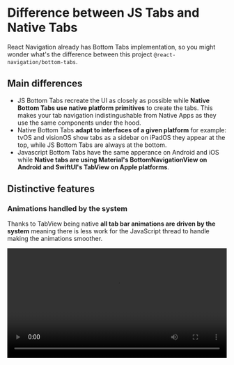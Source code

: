 # Difference between JS Tabs and Native Tabs

React Navigation already has Bottom Tabs implementation, so you might wonder what's the difference between this project `@react-navigation/bottom-tabs`.

## Main differences

- JS Bottom Tabs recreate the UI as closely as possible while **Native Bottom Tabs use native platform primitives** to create the tabs. This makes your tab navigation indistingushable from Native Apps as they use the same components under the hood.
- Native Bottom Tabs **adapt to interfaces of a given platform** for example: tvOS and visionOS show tabs as a sidebar on iPadOS they appear at the top, while JS Bottom Tabs are always at the bottom.
- Javascript Bottom Tabs have the same apperance on Android and iOS while **Native tabs are using Material's BottomNavigationView on Android and SwiftUI's TabView on Apple platforms**.

## Distinctive features

### Animations handled by the system

Thanks to TabView being native **all tab bar animations are driven by the system** meaning there is less work for the JavaScript thread to handle making the animations smoother.

<video controls width="100%" src="https://github.com/user-attachments/assets/a2835833-9589-4fd6-b760-e73a5025ca4c" />

### Multi platform support

Native Bottom tabs adapt to platform apperance on multiple platforms. You always get natively looking tabs!

| Platform |  |
|:---:|:---:|
| **iOS** | <img src="../../public/img/ios-tabs.jpeg" width="400" /> |
| **Android** | <img src="../../public/img/android-tabs.jpeg" width="400" /> |
| **iPadOS** | <img src="../../public/img/ipadOS-tabs.jpeg" width="400" /> |
| **visionOS** | <img src="../../public/img/visionos-tabs.jpeg" width="400" /> |
| **tvOS** | <img src="../../public/img/tvos-tabs.jpeg" width="400" /> |
| **macOS** | <img src="../../public/img/macos-tabs.png" width="400" /> |

### Automatic scroll to top

iOS TabView automatically scrolls to top when ScrollView is embeded inside of it.

No need for custom scroll to top handling.

### Sidebar Adaptable

TabView can turn in to a side bar on tvOS, iPadOS and macOS. This is controlled by `sidebarAdaptable` prop.

<video controls width="100%" src='https://github.com/user-attachments/assets/4093900f-2996-4c3a-8e15-de5b59aa53cc' />

### Smooth animations between tabs

SwiftUI's TabView offer built-in smooth animations between tabs.

### Out of the box support for Haptic Feedback

Using one prop you can add haptic feedback support to your tab bar on both Android and iOS. This can significantly enhance users experience.

## When to use JS Bottom Tabs

Using native components enforce certain constraints that we need to adapt to.


Here are few cases in which you should use JS Tabs:

- If you want a totally custom tab bar.
- If you need to render custom tab bar items.

